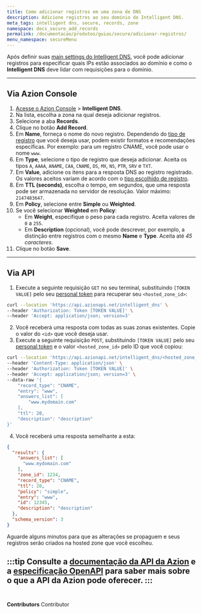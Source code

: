 ```yaml
---
title: Como adicionar registros em uma zona de DNS
description: Adicione registros ao seu domínio do Intelligent DNS.
meta_tags: intelligent dns, secure, records, zone
namespace: docs_secure_add_records
permalink: /documentacao/produtos/guias/secure/adicionar-registros/
menu_namespace: secureMenu
---
```



Após definir suas [main settings do Intelligent DNS](/pt-br/documentacao/produtos/guias/secure/intelligent-dns-definir-main-settings/), você pode adicionar registros para especificar quais IPs estão associados ao domínio e como o **Intelligent DNS** deve lidar com requisições para o domínio.

---

## Via Azion Console

1. [Acesse o Azion Console](/pt-br/documentacao/produtos/guias/como-acessar-o-rtm/) > **Intelligent DNS**.
2. Na lista, escolha a zona na qual deseja adicionar registros.
3. Selecione a aba **Records**.
4. Clique no botão **Add Record**.
5. Em **Name**, forneça o nome do novo registro. Dependendo do [tipo de registro](/pt-br/documentacao/produtos/intelligent-dns/#type) que você deseja usar, podem existir formatos e recomendações específicas. Por exemplo: para um registro CNAME, você pode usar o nome `www`.
6. Em **Type**, selecione o tipo de registro que deseja adicionar. Aceita os tipos `A`, `AAAA`, `ANAME`, `CAA`, `CNAME`, `DS`, `MX`, `NS`, `PTR`, `SRV` e `TXT`.
7. Em **Value**, adicione os itens para a resposta DNS ao registro registrado. Os valores aceitos variam de acordo com o [tipo escolhido de registro](/pt-br/documentacao/produtos/intelligent-dns/#type).
8. Em **TTL (seconds)**, escolha o tempo, em segundos, que uma resposta pode ser armazenada no servidor de resolução. Valor máximo: `2147483647`.
9. Em **Policy**, selecione entre **Simple** ou **Weighted**.
10. Se você selecionar **Weighted** em **Policy**:
    - Em **Weight**, especifique o peso para cada registro. Aceita valores de `0` a `255`.
    - Em **Description** (opcional), você pode descrever, por exemplo, a distinção entre registros com o mesmo **Name** e **Type**. Aceita até *45 caracteres*. 
11. Clique no botão **Save**.

---

## Via API

1. Execute a seguinte requisição `GET` no seu terminal, substituindo `[TOKEN VALUE]` pelo seu [personal token](/pt-br/documentacao/produtos/guias/personal-tokens/) para recuperar seu `<hosted_zone_id>`:

```bash
curl --location 'https://api.azionapi.net/intelligent_dns' \
--header 'Authorization: Token [TOKEN VALUE]' \
--header 'Accept: application/json; version=3'
```

2. Você receberá uma resposta com todas as suas zonas existentes. Copie o valor do `<id>` que você deseja usar.
3. Execute a seguinte requisição `POST`, substituindo `[TOKEN VALUE]` pelo seu [personal token](/pt-br/documentacao/produtos/guias/personal-tokens/) e o valor `<hosted_zone_id>` pelo ID que você copiou:

```bash
curl --location 'https://api.azionapi.net/intelligent_dns/<hosted_zone_id>/records' \
--header 'Content-Type: application/json' \
--header 'Authorization: Token [TOKEN VALUE]' \
--header 'Accept: application/json; version=3' \
--data-raw '{
    "record_type": "CNAME",
    "entry": "www",
    "answers_list": [
        "www.mydomain.com"
    ],
    "ttl": 20,
    "description": "description"
}'
```

4. Você receberá uma resposta semelhante a esta:

```json
{
  "results": {
    "answers_list": [
      "www.mydomain.com"
    ],
    "zone_id": 1234,
    "record_type": "CNAME",
    "ttl": 20,
    "policy": "simple",
    "entry": "www",
    "id": 12345,
    "description": "description"
  },
  "schema_version": 3
}
```

Aguarde alguns minutos para que as alterações se propaguem e seus registros serão criados na hosted zone que você escolheu.

:::tip
Consulte a [documentação da API da Azion](https://api.azion.com/) e a [especificação OpenAPI](https://github.com/aziontech/azionapi-openapi/) para saber mais sobre o que a API da Azion pode oferecer.
:::
<br /><br />
---

**Contributors** <ContributorList>Contributor</ContributorList>
